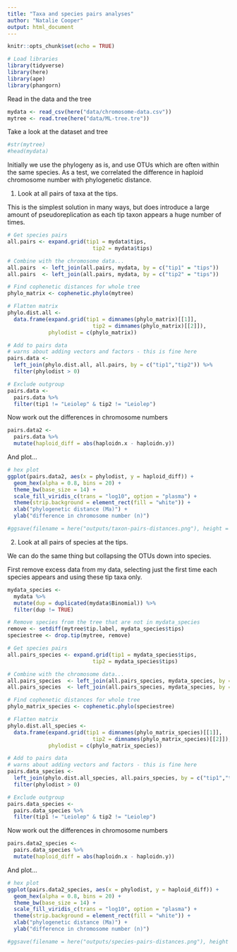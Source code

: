 ```yaml
---
title: "Taxa and species pairs analyses"
author: "Natalie Cooper"
output: html_document
---
```


```r
knitr::opts_chunk$set(echo = TRUE)
```

```r
# Load libraries
library(tidyverse)
library(here)
library(ape)
library(phangorn)
```

Read in the data and the tree
```r
mydata <- read_csv(here("data/chromosome-data.csv"))
mytree <- read.tree(here("data/ML-tree.tre"))
```

Take a look at the dataset and tree
```r
#str(mytree)
#head(mydata)
```

Initially we use the phylogeny as is, and use OTUs which are often within the same species. As a test, we correlated the difference in haploid chromosome number with phylogenetic distance.

1. Look at all pairs of taxa at the tips. 

This is the simplest solution in many ways, but does introduce a large amount of pseudoreplication as each tip taxon appears a huge number of times.
```r
# Get species pairs
all.pairs <- expand.grid(tip1 = mydata$tips,
	                       tip2 = mydata$tips)

# Combine with the chromosome data...
all.pairs  <- left_join(all.pairs, mydata, by = c("tip1" = "tips"))
all.pairs  <- left_join(all.pairs, mydata, by = c("tip2" = "tips"))

# Find cophenetic distances for whole tree
phylo_matrix <- cophenetic.phylo(mytree)

# Flatten matrix
phylo.dist.all <- 
  data.frame(expand.grid(tip1 = dimnames(phylo_matrix)[[1]],
	                       tip2 = dimnames(phylo_matrix)[[2]]),
             phylodist = c(phylo_matrix))

# Add to pairs data
# warns about adding vectors and factors - this is fine here
pairs.data <- 
  left_join(phylo.dist.all, all.pairs, by = c("tip1","tip2")) %>% 
  filter(phylodist > 0)

# Exclude outgroup
pairs.data <-
  pairs.data %>%
  filter(tip1 != "Leiolep" & tip2 != "Leiolep")
```

Now work out the differences in chromosome numbers
```r
pairs.data2 <-
  pairs.data %>%
  mutate(haploid_diff = abs(haploidn.x - haploidn.y))
```

And plot...
```r
# hex plot  
ggplot(pairs.data2, aes(x = phylodist, y = haploid_diff)) +
  geom_hex(alpha = 0.8, bins = 20) +
  theme_bw(base_size = 14) +
  scale_fill_viridis_c(trans = "log10", option = "plasma") +
  theme(strip.background = element_rect(fill = "white")) +
  xlab("phylogenetic distance (Ma)") +
  ylab("difference in chromosome number (n)")

#ggsave(filename = here("outputs/taxon-pairs-distances.png"), height = 5)
```

2. Look at all pairs of species at the tips. 

We can do the same thing but collapsing the OTUs down into species.

First remove excess data from my data, selecting just the first time each species appears and using these tip taxa only.
```r
mydata_species <-
  mydata %>% 
  mutate(dup = duplicated(mydata$Binomial)) %>%
  filter(dup != TRUE)

# Remove species from the tree that are not in mydata_species
remove <- setdiff(mytree$tip.label, mydata_species$tips)
speciestree <- drop.tip(mytree, remove)
```

```r
# Get species pairs
all.pairs_species <- expand.grid(tip1 = mydata_species$tips,
	                       tip2 = mydata_species$tips)

# Combine with the chromosome data...
all.pairs_species  <- left_join(all.pairs_species, mydata_species, by = c("tip1" = "tips"))
all.pairs_species  <- left_join(all.pairs_species, mydata_species, by = c("tip2" = "tips"))

# Find cophenetic distances for whole tree
phylo_matrix_species <- cophenetic.phylo(speciestree)

# Flatten matrix
phylo.dist.all_species <- 
  data.frame(expand.grid(tip1 = dimnames(phylo_matrix_species)[[1]],
	                       tip2 = dimnames(phylo_matrix_species)[[2]]),
             phylodist = c(phylo_matrix_species))

# Add to pairs data
# warns about adding vectors and factors - this is fine here
pairs.data_species <- 
  left_join(phylo.dist.all_species, all.pairs_species, by = c("tip1","tip2")) %>% 
  filter(phylodist > 0)

# Exclude outgroup
pairs.data_species <-
  pairs.data_species %>%
  filter(tip1 != "Leiolep" & tip2 != "Leiolep")
```

Now work out the differences in chromosome numbers
```r
pairs.data2_species <-
  pairs.data_species %>%
  mutate(haploid_diff = abs(haploidn.x - haploidn.y))
```

And plot...
```r
# hex plot
ggplot(pairs.data2_species, aes(x = phylodist, y = haploid_diff)) +
  geom_hex(alpha = 0.8, bins = 20) +
  theme_bw(base_size = 14) +
  scale_fill_viridis_c(trans = "log10", option = "plasma") +
  theme(strip.background = element_rect(fill = "white")) +
  xlab("phylogenetic distance (Ma)") +
  ylab("difference in chromosome number (n)")

#ggsave(filename = here("outputs/species-pairs-distances.png"), height = 5)
```

